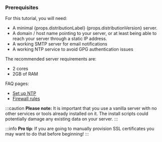  <h3>Prerequisites</h3>

<div>
For this tutorial, you will need:
    <ul>
        <li>A minimal {props.distributionLabel} {props.distributionVersion} server.</li>
        <li>A domain / host name pointing to your server, or at least being able to reach your server through a static IP address.</li>
        <li>A working SMTP server for email notifications</li>
        <li>A working NTP service to avoid GPG authentication issues</li>
    </ul>
</div>

The recommended server requirements are:
- 2 cores
- 2GB of RAM

FAQ pages:

* [Set up NTP](/faq/hosting/set-up-ntp)
* [Firewall rules](/faq/hosting/firewall-rules)


:::caution
**Please note:** It is important that you use a vanilla server with no other services or tools already installed on it. The install scripts could potentially damage any existing data on your server.
:::

:::info
**Pro tip**: If you are going to manually provision SSL certificates you may want to do that before beginning!
:::
